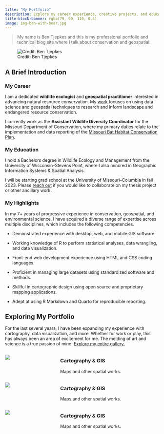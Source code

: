 ---
title: "My Portfolio"
description: Explore my career experience, creative projects, and educational pursuits.
title-block-banner: rgba(79, 99, 119, 0.4)
image: img-ben-with-bear.jpg
---

> My name is Ben Tjepkes and this is my professional portfolio and technical blog site where I talk about conservation and geospatial.


![Credit: Ben Tjepkes](img-ben-with-bear.jpg)

## A Brief Introduction

### My Career
I am a dedicated **wildlife ecologist** and **geospatial practitioner** interested in advancing natural resource conservation. My [work](gallery.qmd) focuses on using data science and geospatial techniques to research and inform landscape and endangered resource conservation.

I currently work as the **Assistant Wildlife Diversity Coordinator** for the Missouri Department of Conservation, where my primary duties relate to the implementation and data reporting of the [Missouri Bat Habitat Conservation Plan](https://research.mdc.mo.gov/project/missouri-bat-habitat-conservation-plan).

### My Education

I hold a Bachelors degree in Wildlife Ecology and Management from the University of Wisconsin--Stevens Point, where I also minored in Geographic Information Systems & Spatial Analysis.

I will be starting grad school at the University of Missouri--Columbia in fall 2023. Please [reach out](contact.qmd) if you would like to collaborate on my thesis project or other ancillary work.


### My Highlights

In my 7+ years of progressive experience in conservation, geospatial, and environmental science, I have acquired a diverse range of expertise across multiple disciplines, which includes the following competencies.

- Demonstrated experience with desktop, web, and mobile GIS software.

- Working knowledge of R to perform statistical analyses, data wrangling, and data visualization.

- Front-end web development experience using HTML and CSS coding languages.

- Proficient in managing large datasets using standardized software and methods.

- Skillful in cartographic design using open source and proprietary mapping applications.

- Adept at using R Markdown and Quarto for reproducible reporting.


## Exploring My Portfolio

For the last several years, I have been expanding my experience with cartography, data visualization, and more. Whether for work or play, this has always been an area of excitement for me. The melding of art and science is a true passion of mine. [Explore my entire gallery.](gallery.qmd)

:::: {.columns}

::: {.column .padded-img width="25%"}


![](img-map-2.jpg)

:::

::: {.column width="5%"}

:::

::: {.column width="70%"}

### Cartography & GIS

Maps and other spatial works.

:::

::::


:::: {.columns}

::: {.column .padded-img width="25%"}


![](img-map-2.jpg)

:::

::: {.column width="5%"}

:::

::: {.column width="70%"}

### Cartography & GIS

Maps and other spatial works.

:::

::::


:::: {.columns}

::: {.column .padded-img width="25%"}


![](img-map-2.jpg)

:::

::: {.column width="5%"}

:::

::: {.column width="70%"}

### Cartography & GIS

Maps and other spatial works.

:::

::::
